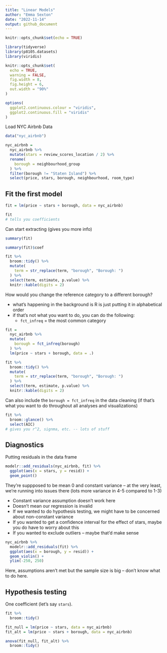 ```yaml
---
title: "Linear Models"
author: "Emma Sexton"
date: "2022-11-14"
output: github_document
---
```


```r
knitr::opts_chunk$set(echo = TRUE)
```

```r
library(tidyverse)
library(p8105.datasets)
library(viridis)

knitr::opts_chunk$set(
  echo = TRUE,
  warning = FALSE,
  fig.width = 8,
  fig.height = 6,
  out.width = "90%"
)

options(
  ggplot2.continuous.colour = "viridis",
  ggplot2.continuous.fill = "viridis"
)
```


Load NYC Airbnb Data

```r
data("nyc_airbnb")

nyc_airbnb = 
  nyc_airbnb %>% 
  mutate(stars = review_scores_location / 2) %>% 
  rename(
    borough = neighbourhood_group
  ) %>% 
  filter(borough != "Staten Island") %>% 
  select(price, stars, borough, neighbourhood, room_type)
```


## Fit the first model

```r
fit = lm(price ~ stars + borough, data = nyc_airbnb)

fit
# tells you coefficients
```


Can start extracting (gives you more info)
```r
summary(fit)

summary(fit)$coef
```


```r
fit %>% 
  broom::tidy() %>% 
  mutate(
    term = str_replace(term, "borough", "Borough: ")
  ) %>% 
  select(term, estimate, p.value) %>% 
  knitr::kable(digits = 2)
```

How would you change the reference category to a different borough?

* what's happening in the background is R is just putting it in alphabetical order
* if that's not what you want to do, you can do the following:
  * `fct_infreq` = the most common category

```r
fit = 
  nyc_airbnb %>% 
  mutate(
    borough = fct_infreq(borough)
  ) %>% 
  lm(price ~ stars + borough, data = .)

fit %>% 
  broom::tidy() %>% 
  mutate(
    term = str_replace(term, "borough", "Borough: ")
  ) %>% 
  select(term, estimate, p.value) %>% 
  knitr::kable(digits = 2)
```

Can also include the `borough = fct_infreq` in the data cleaning (if that's what you want to do throughout all analyses and visualizations)

```r
fit %>% 
  broom::glance() %>% 
  select(AIC)
# gives you r^2, signma, etc. -- lots of stuff
```



## Diagnostics 

Putting residuals in the data frame

```r
modelr::add_residuals(nyc_airbnb, fit) %>%
  ggplot(aes(x = stars, y = resid)) +
  geom_point()
```

They're suppposed to be mean 0 and constant variance -- at the very least, we're running into issues there (lots more variance in 4-5 compared to 1-3)

* Constant variance assumption doesn't work here
* Doesn't mean our regression is invalid
* If we wanted to do hypothesis testing, we might have to be concerned about non-constant variance
* If you wanted to get a confidence interval for the effect of stars, maybe you do have to worry about this
* If you wanted to exclude outliers -- maybe that'd make sense

```r
nyc_airbnb %>% 
  modelr::add_residuals(fit) %>% 
  ggplot(aes(x = borough, y = resid)) +
  geom_violin() +
  ylim(-250, 250)
```

Here, assumptions aren't met but the sample size is big -- don't know what to do here.

## Hypothesis testing

One coefficient (let's say `stars`).

```r
fit %>% 
  broom::tidy()

fit_null = lm(price ~ stars, data = nyc_airbnb)
fit_alt = lm(price ~ stars + borough, data = nyc_airbnb)

anova(fit_null, fit_alt) %>% 
  broom::tidy()
```






